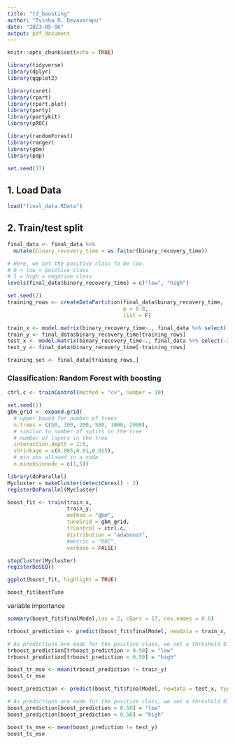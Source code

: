```yaml
---
title: "td_boosting"
author: "Tvisha R. Devavarapu"
date: "2023-05-06"
output: pdf_document
---
```


```r
knitr::opts_chunk$set(echo = TRUE)
```

```r
library(tidyverse)
library(dplyr)
library(ggplot2)

library(caret)
library(rpart)
library(rpart.plot)
library(party)
library(partykit)
library(pROC)

library(randomForest)
library(ranger)
library(gbm)
library(pdp)

set.seed(17)
```

## 1. Load Data
```r
load("final_data.RData")
```

## 2. Train/test split
```r

final_data <- final_data %>% 
  mutate(binary_recovery_time = as.factor(binary_recovery_time))

# Here, we set the positive class to be low. 
# 0 = low = positive class
# 1 = high = negative class
levels(final_data$binary_recovery_time) = c("low", "high")

set.seed(2)
training_rows <- createDataPartition(final_data$binary_recovery_time,
                                     p = 0.8,
                                     list = F)
```

```r
train_x <- model.matrix(binary_recovery_time~., final_data %>% select(-id, -recovery_time))[training_rows,-1]
train_y <- final_data$binary_recovery_time[training_rows]
test_x <- model.matrix(binary_recovery_time~., final_data %>% select(-id, -recovery_time))[-training_rows,-1]
test_y <- final_data$binary_recovery_time[-training_rows]
```

```r
training_set <- final_data[training_rows,]
```

### Classification: Random Forest with boosting
```r
ctrl.c <- trainControl(method = "cv", number = 10)

set.seed(2)
gbm_grid <- expand.grid(
  # upper bound for number of trees
  n.trees = c(50, 100, 200, 500, 1000, 2000),
  # similar to number of splits in the tree
  # number of layers in the tree
  interaction.depth = 1:5,
  shrinkage = c(0.005,0.01,0.015),
  # min obs allowed in a node
  n.minobsinnode = c(1,5))

library(doParallel)
Mycluster = makeCluster(detectCores() - 2)
registerDoParallel(Mycluster)

boost_fit <- train(train_x,
                   train_y,
                   method = "gbm",
                   tuneGrid = gbm_grid,
                   trControl = ctrl.c,
                   distribution = "adaboost",
                   #metric = "ROC",
                   verbose = FALSE)

stopCluster(Mycluster)
registerDoSEQ()
```

```r
ggplot(boost_fit, highlight = TRUE)
```

```r
boost_fit$bestTune
```

variable importance 
```r
summary(boost_fit$finalModel,las = 2, cBars = 17, cex.names = 0.6)
```
```r
trboost_prediction <- predict(boost_fit$finalModel, newdata = train_x, type = "response")

# As predictions are made for the positive class, we set a threshold 0.5 and assign anything above to be "low" (0).
trboost_prediction[trboost_prediction > 0.50] = "low"
trboost_prediction[trboost_prediction < 0.50] = "high"

boost_tr_mse <- mean(trboost_prediction != train_y)
boost_tr_mse
```


```r
boost_prediction <- predict(boost_fit$finalModel, newdata = test_x, type = "response")

# As predictions are made for the positive class, we set a threshold 0.5 and assign anything above to be "low" (0).
boost_prediction[boost_prediction > 0.50] = "low"
boost_prediction[boost_prediction < 0.50] = "high"

boost_ts_mse <- mean(boost_prediction != test_y)
boost_ts_mse
```



















